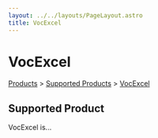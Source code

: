 ```yaml
---
layout: ../../layouts/PageLayout.astro
title: VocExcel
---
```


# VocExcel

[Products](/products) > [Supported Products](.) > [VocExcel](./vocexcel)

## Supported Product

VocExcel is...
